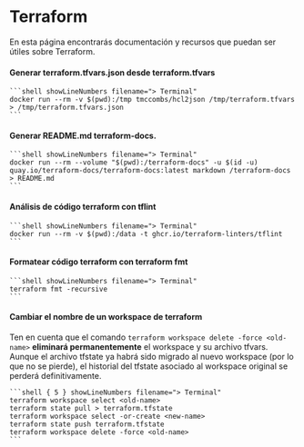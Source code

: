 # Terraform

En esta página encontrarás documentación y recursos que puedan ser útiles sobre Terraform.

#### Generar terraform.tfvars.json desde terraform.tfvars

    ```shell showLineNumbers filename="> Terminal"
    docker run --rm -v $(pwd):/tmp tmccombs/hcl2json /tmp/terraform.tfvars > /tmp/terraform.tfvars.json
    ```

#### Generar README.md terraform-docs.

    ```shell showLineNumbers filename="> Terminal"
    docker run --rm --volume "$(pwd):/terraform-docs" -u $(id -u) quay.io/terraform-docs/terraform-docs:latest markdown /terraform-docs > README.md
    ```

#### Análisis de código terraform con tflint

    ```shell showLineNumbers filename="> Terminal"
    docker run --rm -v $(pwd):/data -t ghcr.io/terraform-linters/tflint
    ```

#### Formatear código terraform con terraform fmt


    ```shell showLineNumbers filename="> Terminal"
    terraform fmt -recursive
    ```

#### Cambiar el nombre de un workspace de terraform

Ten en cuenta que el comando `terraform workspace delete -force <old-name>` **eliminará permanentemente** el workspace y su archivo tfvars. Aunque el archivo tfstate ya habrá sido migrado al nuevo workspace (por lo que no se pierde), el historial del tfstate asociado al workspace original se perderá definitivamente.

    ```shell { 5 } showLineNumbers filename="> Terminal"
    terraform workspace select <old-name>
    terraform state pull > terraform.tfstate
    terraform workspace select -or-create <new-name>
    terraform state push terraform.tfstate
    terraform workspace delete -force <old-name>
    ```